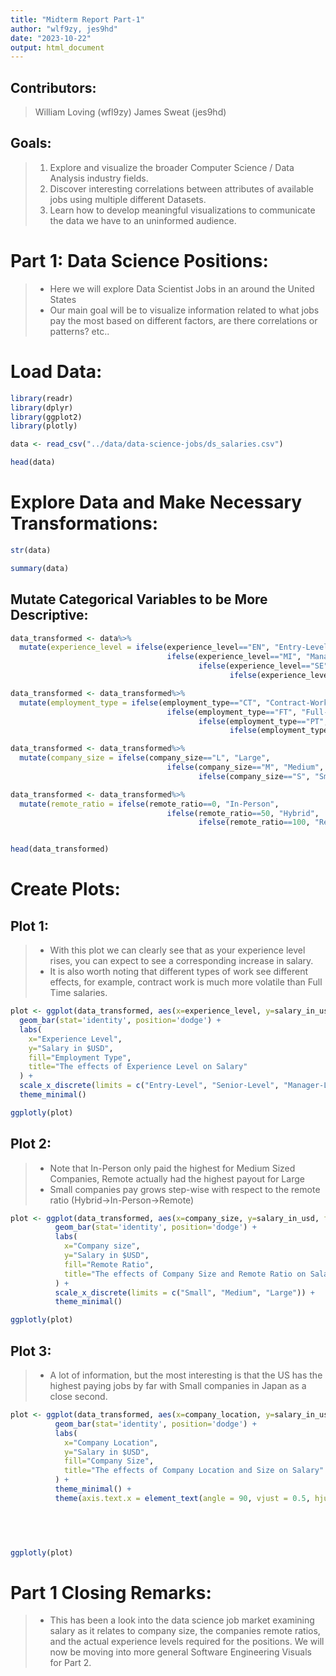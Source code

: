 ```yaml
---
title: "Midterm Report Part-1"
author: "wlf9zy, jes9hd"
date: "2023-10-22"
output: html_document
---
```

## **Contributors:**
> William Loving (wfl9zy)
> James Sweat (jes9hd)

## **Goals:**
> 1. Explore and visualize the broader Computer Science / Data Analysis industry fields. 
> 2. Discover interesting correlations between attributes of available jobs using multiple different Datasets.
> 3. Learn how to develop meaningful visualizations to communicate the data we have to an uninformed audience.
  
# **Part 1: Data Science Positions:**
> - Here we will explore Data Scientist Jobs in an around the United States
> - Our main goal will be to visualize information related to what jobs pay the most based on different factors, are there correlations or patterns? etc..
  
# Load Data:

```r

library(readr)
library(dplyr)
library(ggplot2)
library(plotly)

```

```r
data <- read_csv("../data/data-science-jobs/ds_salaries.csv")

head(data)
```

# Explore Data and Make Necessary Transformations:

```r
str(data)
```

```r
summary(data)
```


## Mutate Categorical Variables to be More Descriptive: 

```r
data_transformed <- data%>%
  mutate(experience_level = ifelse(experience_level=="EN", "Entry-Level", 
                                   ifelse(experience_level=="MI", "Manager-Level", 
                                          ifelse(experience_level=="SE", "Senior-Level",
                                                 ifelse(experience_level=="EX", "Executive-Level", experience_level)))))

data_transformed <- data_transformed%>%
  mutate(employment_type = ifelse(employment_type=="CT", "Contract-Work", 
                                   ifelse(employment_type=="FT", "Full-Time", 
                                          ifelse(employment_type=="PT", "Part-Time",
                                                 ifelse(employment_type=="FL", "FreeLance", employment_type)))))

data_transformed <- data_transformed%>%
  mutate(company_size = ifelse(company_size=="L", "Large", 
                                   ifelse(company_size=="M", "Medium", 
                                          ifelse(company_size=="S", "Small", company_size))))

data_transformed <- data_transformed%>%
  mutate(remote_ratio = ifelse(remote_ratio==0, "In-Person", 
                                   ifelse(remote_ratio==50, "Hybrid", 
                                          ifelse(remote_ratio==100, "Remote", remote_ratio))))


head(data_transformed)

```

# **Create Plots:**

## Plot 1:
> - With this plot we can clearly see that as your experience level rises, you can expect to see a corresponding increase in salary.
> - It is also worth noting that different types of work see different effects, for example, contract work is much more volatile than Full Time salaries.

```r
plot <- ggplot(data_transformed, aes(x=experience_level, y=salary_in_usd, fill=employment_type)) +
  geom_bar(stat='identity', position='dodge') + 
  labs(
    x="Experience Level",
    y="Salary in $USD",
    fill="Employment Type",
    title="The effects of Experience Level on Salary"
  ) + 
  scale_x_discrete(limits = c("Entry-Level", "Senior-Level", "Manager-Level","Executive-Level")) +
  theme_minimal()

ggplotly(plot)
```

## Plot 2:
> - Note that In-Person only paid the highest for Medium Sized Companies, Remote actually had the highest payout for Large 
> - Small companies pay grows step-wise with respect to the remote ratio (Hybrid->In-Person->Remote)

```r
plot <- ggplot(data_transformed, aes(x=company_size, y=salary_in_usd, fill=remote_ratio)) +
          geom_bar(stat='identity', position='dodge') +
          labs(
            x="Company size",
            y="Salary in $USD",
            fill="Remote Ratio",
            title="The effects of Company Size and Remote Ratio on Salary"
          ) + 
          scale_x_discrete(limits = c("Small", "Medium", "Large")) + 
          theme_minimal()

ggplotly(plot)


```

## Plot 3:
> - A lot of information, but the most interesting is that the US has the highest paying jobs by far with Small companies in Japan as a close second.

```r

plot <- ggplot(data_transformed, aes(x=company_location, y=salary_in_usd, fill=company_size)) +
          geom_bar(stat='identity', position='dodge') +
          labs(
            x="Company Location",
            y="Salary in $USD",
            fill="Company Size",
            title="The effects of Company Location and Size on Salary"
          ) + 
          theme_minimal() +
          theme(axis.text.x = element_text(angle = 90, vjust = 0.5, hjust=1))



  
  
ggplotly(plot)
```


# Part 1 Closing Remarks: 

> - This has been a look into the data science job market examining salary as it relates to company size, the companies remote ratios, and the actual experience levels required for the positions. We will now be moving into more general Software Engineering Visuals for Part 2.

